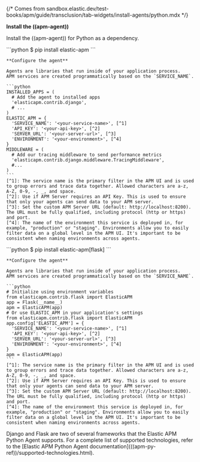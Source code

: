 {/* Comes from sandbox.elastic.dev/test-books/apm/guide/transclusion/tab-widgets/install-agents/python.mdx */}

**Install the ((apm-agent))**

Install the ((apm-agent)) for Python as a dependency.

<DocTabs>
  <DocTab name="Django">
    ```python
    $ pip install elastic-apm
    ```

    **Configure the agent** 

    Agents are libraries that run inside of your application process.
    APM services are created programmatically based on the `SERVICE_NAME`.

    ```python
    INSTALLED_APPS = (
      # Add the agent to installed apps
      'elasticapm.contrib.django',
      # ...
    )
    ELASTIC_APM = {
      'SERVICE_NAME': '<your-service-name>', [^1]
      'API_KEY': '<your-api-key>', [^2]
      'SERVER_URL': '<your-server-url>', [^3]
      'ENVIRONMENT': '<your-environment>', [^4]
    }
    MIDDLEWARE = (
      # Add our tracing middleware to send performance metrics
      'elasticapm.contrib.django.middleware.TracingMiddleware',
      #...
    )
    ```
    [^1]: The service name is the primary filter in the APM UI and is used to group errors and trace data together. Allowed characters are a-z, A-Z, 0-9, -, _, and space.
    [^2]: Use if APM Server requires an API Key. This is used to ensure that only your agents can send data to your APM server.
    [^3]: Set the custom APM Server URL (default: http://localhost:8200). The URL must be fully qualified, including protocol (http or https) and port.
    [^4]: The name of the environment this service is deployed in, for example, "production" or "staging". Environments allow you to easily filter data on a global level in the APM UI. It's important to be consistent when naming environments across agents.
  </DocTab>
  <DocTab name="Flask">
    ```python
    $ pip install elastic-apm[flask]
    ```

    **Configure the agent** 

    Agents are libraries that run inside of your application process.
    APM services are created programmatically based on the `SERVICE_NAME`.

    ```python
    # Initialize using environment variables
    from elasticapm.contrib.flask import ElasticAPM
    app = Flask(__name__)
    apm = ElasticAPM(app)
    # Or use ELASTIC_APM in your application's settings
    from elasticapm.contrib.flask import ElasticAPM
    app.config['ELASTIC_APM'] = {
      'SERVICE_NAME': '<your-service-name>', [^1]
      'API_KEY': '<your-api-key>', [^2]
      'SERVER_URL': '<your-server-url>', [^3]
      'ENVIRONMENT': '<your-environment>', [^4]
    }
    apm = ElasticAPM(app)
    ```
    [^1]: The service name is the primary filter in the APM UI and is used to group errors and trace data together. Allowed characters are a-z, A-Z, 0-9, -, _, and space.
    [^2]: Use if APM Server requires an API Key. This is used to ensure that only your agents can send data to your APM server.
    [^3]: Set the custom APM Server URL (default: http://localhost:8200). The URL must be fully qualified, including protocol (http or https) and port.
    [^4]: The name of the environment this service is deployed in, for example, "production" or "staging". Environments allow you to easily filter data on a global level in the APM UI. It's important to be consistent when naming environments across agents.

  </DocTab>
</DocTabs>

<DocCallOut title="Note">
Django and Flask are two of several frameworks that the Elastic APM Python Agent
supports. For a complete list of supported technologies, refer to the
[Elastic APM Python Agent documentation](((apm-py-ref))/supported-technologies.html).
</DocCallOut>
